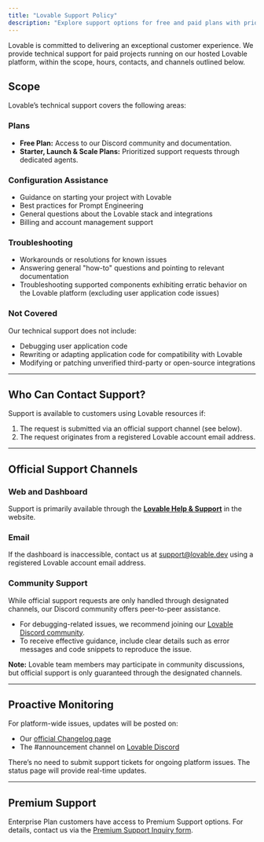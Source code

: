 ```yaml
---
title: "Lovable Support Policy"
description: "Explore support options for free and paid plans with prioritized assistance."
---
```


Lovable is committed to delivering an exceptional customer experience. We provide technical support for paid projects running on our hosted Lovable platform, within the scope, hours, contacts, and channels outlined below.

## **Scope**

Lovable’s technical support covers the following areas:

### **Plans**

- **Free Plan:** Access to our Discord community and documentation.
- **Starter, Launch & Scale Plans:** Prioritized support requests through dedicated agents.

### **Configuration Assistance**

- Guidance on starting your project with Lovable
- Best practices for Prompt Engineering
- General questions about the Lovable stack and integrations
- Billing and account management support

### **Troubleshooting**

- Workarounds or resolutions for known issues
- Answering general "how-to" questions and pointing to relevant documentation
- Troubleshooting supported components exhibiting erratic behavior on the Lovable platform (excluding user application code issues)

### **Not Covered**

Our technical support does not include:

- Debugging user application code
- Rewriting or adapting application code for compatibility with Lovable
- Modifying or patching unverified third-party or open-source integrations

---

## **Who Can Contact Support?**

Support is available to customers using Lovable resources if:

1. The request is submitted via an official support channel (see below).
2. The request originates from a registered Lovable account email address.

---

## **Official Support Channels**

### **Web and Dashboard**

Support is primarily available through the [**Lovable Help & Support**](https://lovable.dev/support) in the website. 

### **Email**

If the dashboard is inaccessible, contact us at [support@lovable.dev](mailto:support@lovable.dev) using a registered Lovable account email address.

### **Community Support**

While official support requests are only handled through designated channels, our Discord community offers peer-to-peer assistance. 

- For debugging-related issues, we recommend joining our [Lovable Discord community](https://discord.gg/jstGvUnFnm).
- To receive effective guidance, include clear details such as error messages and code snippets to reproduce the issue.

**Note:** Lovable team members may participate in community discussions, but official support is only guaranteed through the designated channels.

---

## **Proactive Monitoring**

For platform-wide issues, updates will be posted on:

- Our [official Changelog page](https://lovable.featurebase.app/changelog)
- The #announcement channel on [Lovable Discord](https://discord.gg/jstGvUnFnm)

There’s no need to submit support tickets for ongoing platform issues. The status page will provide real-time updates.

---

## **Premium Support**

Enterprise Plan customers have access to Premium Support options. For details, contact us via the [Premium Support Inquiry form](https://cal.com/sebastian-schaaf/connect-with-lovable).
